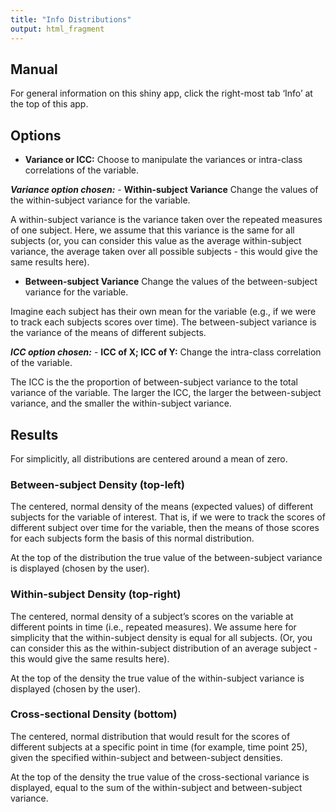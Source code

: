 ```yaml
---
title: "Info Distributions"
output: html_fragment
---
```

## Manual
For general information on this shiny app, click the right-most tab 'Info' at the top of this app. 

## Options 

- **Variance or ICC:** Choose to manipulate the variances or intra-class correlations of the variable.

***Variance option chosen:***
- **Within-subject Variance** Change the values of the within-subject variance for the variable. 

A within-subject variance is the variance taken over the repeated measures of one subject. Here, we assume that this variance is the same for all subjects (or, you can consider this value as the average within-subject variance, the average taken over all possible subjects - this would give the same results here). 

- **Between-subject Variance**
Change the values of the between-subject variance for the variable. 

Imagine each subject has their own mean for the variable (e.g., if we were to track each subjects scores over time). The between-subject variance is the variance of the means of different subjects.

***ICC option chosen:***
- **ICC of X; ICC of Y:** Change the intra-class correlation of the variable. 

The ICC is the the proportion of between-subject variance to the total variance of the variable. The larger the ICC, the larger the between-subject variance, and the smaller the within-subject variance.




## Results
For simplicitly, all distributions are centered around a mean of zero.

### Between-subject Density (top-left) 
The centered, normal density of the means (expected values) of different subjects for the variable of interest. That is, if we were to track the scores of different subject over time for the variable, then the means of those scores for each subjects form the basis of this normal distribution.

At the top of the distribution the true value of the between-subject variance is displayed (chosen by the user).

### Within-subject Density (top-right) 
The centered, normal density of a subject's scores on the variable at different points in time (i.e., repeated measures). We assume here for simplicity that the within-subject density is equal for all subjects. (Or, you can consider this as the within-subject distribution of an average subject - this would give the same results here). 

At the top of the density the true value of the within-subject variance is displayed (chosen by the user).

### Cross-sectional Density (bottom)
The centered, normal distribution that would result for the scores of different subjects at a specific point in time (for example, time point 25), given the specified within-subject and between-subject densities. 

At the top of the density the true value of the cross-sectional variance is displayed, equal to the sum of the within-subject and between-subject variance. 



